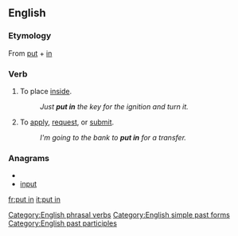 ==English==

===Etymology===
From [[put]] + [[in]]

===Verb===
{{en-verb|inf=to [[put]] [[in]]|puts in|putting in|put in}}
# {{transitive}} To place [[inside]].
#: ''Just '''put in''' the key for the ignition and turn it.''
# {{intransitive}} To [[apply]], [[request]], or [[submit]].
#: ''I'm going to the bank to '''put in''' for a transfer.''

===Anagrams===
* {{alphagram|inptu}}
* [[input#English|input]]

[[Category:English phrasal verbs]]
[[Category:English simple past forms]]
[[Category:English past participles]]

[[fr:put in]]
[[it:put in]]